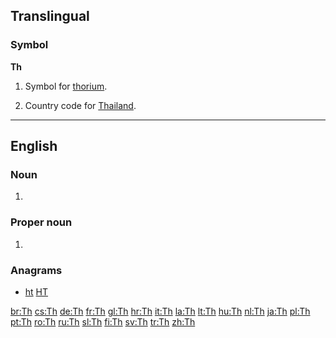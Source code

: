 {{also|TH|-th|th'|.th}}
==Translingual==

===Symbol===
'''Th'''

# {{context|element symbol|lang=mul}} Symbol for [[thorium]].
# Country code for [[Thailand]].

----

==English==

===Noun===
{{en-noun|?}}

# {{abbreviation of|Thursday}}

===Proper noun===
{{en-proper noun}}

# {{abbreviation of|Thessalonians}}

===Anagrams===
* [[ht#English|ht]] [[HT#English|HT]]

[[br:Th]]
[[cs:Th]]
[[de:Th]]
[[fr:Th]]
[[gl:Th]]
[[hr:Th]]
[[it:Th]]
[[la:Th]]
[[lt:Th]]
[[hu:Th]]
[[nl:Th]]
[[ja:Th]]
[[pl:Th]]
[[pt:Th]]
[[ro:Th]]
[[ru:Th]]
[[sl:Th]]
[[fi:Th]]
[[sv:Th]]
[[tr:Th]]
[[zh:Th]]
